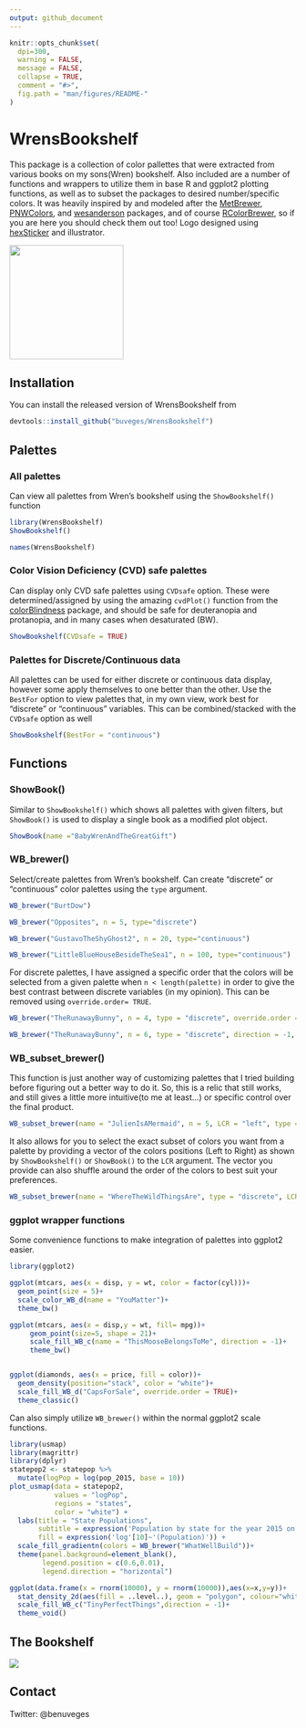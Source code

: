 ```yaml
---
output: github_document
---
```


<!-- README.md is generated from README.Rmd. Please edit that file -->

```r
knitr::opts_chunk$set(
  dpi=300,
  warning = FALSE, 
  message = FALSE,
  collapse = TRUE,
  comment = "#>",
  fig.path = "man/figures/README-"
)
```

# WrensBookshelf

<!-- badges: start -->

This package is a collection of color pallettes that were extracted from various books on my sons(Wren) bookshelf. Also included are a number of functions and wrappers to utilize them in base R and ggplot2 plotting functions, as well as to subset the packages to desired number/specific colors. It was heavily inspired by and modeled after the [MetBrewer](https://github.com/BlakeRMills/MetBrewer), [PNWColors](https://github.com/jakelawlor/PNWColors), and [wesanderson](https://github.com/karthik/wesanderson) packages, and of course [RColorBrewer](https://CRAN.R-project.org/package=RColorBrewer ), so if you are here you should check them out too! Logo designed using [hexSticker](https://github.com/GuangchuangYu/hexSticker) and illustrator.


![](man/images/WrenHex2.png){width=200}
<!-- badges: end -->


## Installation

You can install the released version of WrensBookshelf from 

``` r
devtools::install_github("buveges/WrensBookshelf")
```

## Palettes

### All palettes

Can view all palettes from Wren's bookshelf using the  `ShowBookshelf()` function

```r
library(WrensBookshelf)
ShowBookshelf()

names(WrensBookshelf)
```

### Color Vision Deficiency (CVD) safe palettes

Can display only CVD safe palettes using `CVDsafe` option. These were determined/assigned by using the amazing `cvdPlot()` function from the [colorBlindness](https://CRAN.R-project.org/package=colorBlindness) package, and should be safe for deuteranopia and protanopia, and in many cases when desaturated (BW).

```r
ShowBookshelf(CVDsafe = TRUE)
```

### Palettes for Discrete/Continuous data

All palettes can be used for either discrete or continuous data display, however some apply themselves to one better than the other. Use the `BestFor` option  to view palettes that, in my own view, work best for "discrete" or "continuous" variables. This can be combined/stacked with the `CVDsafe` option as well

```r
ShowBookshelf(BestFor = "continuous")

```


## Functions

### ShowBook()

Similar to `ShowBookshelf()` which shows all palettes with given filters, but `ShowBook()` is used to display a single book as a modified plot object.

```r
ShowBook(name ="BabyWrenAndTheGreatGift")

```

### WB_brewer()

Select/create palettes from Wren's bookshelf. Can create "discrete" or "continuous" color palettes using the `type` argument.

```r

WB_brewer("BurtDow")

WB_brewer("Opposites", n = 5, type="discrete")

WB_brewer("GustavoTheShyGhost2", n = 20, type="continuous")

WB_brewer("LittleBlueHouseBesideTheSea1", n = 100, type="continuous")

```


For discrete palettes, I have assigned a specific order that the colors will be selected from a given palette when `n < length(palette)` in order to give the best contrast between discrete variables (in my opinion). This can be removed using `override.order= TRUE`.

```r

WB_brewer("TheRunawayBunny", n = 4, type = "discrete", override.order = FALSE)

WB_brewer("TheRunawayBunny", n = 6, type = "discrete", direction = -1, override.order = TRUE)

```

### WB_subset_brewer()

This function is just another way of customizing palettes that I tried building before figuring out a better way to do it. So, this is a relic that still works, and still gives a little more intuitive(to me at least...) or specific control over the final product.

```r

WB_subset_brewer(name = "JulienIsAMermaid", n = 5, LCR = "left", type = "continuous", n2 = 200)

```

It also allows for you to select the exact subset of colors you want from a palette by providing a vector of the colors positions (Left to Right) as shown by `ShowBookshelf()` or `ShowBook()` to the `LCR` argument. The vector you provide can also shuffle around the order of the colors to best suit your preferences.

```r

WB_subset_brewer(name = "WhereTheWildThingsAre", type = "discrete", LCR = c(1,6,4,5))

```

### ggplot wrapper functions

Some convenience functions to make integration of palettes into ggplot2 easier. 

``` r

library(ggplot2)

ggplot(mtcars, aes(x = disp, y = wt, color = factor(cyl)))+
  geom_point(size = 5)+
  scale_color_WB_d(name = "YouMatter")+
  theme_bw()

ggplot(mtcars, aes(x = disp,y = wt, fill= mpg))+
     geom_point(size=5, shape = 21)+
     scale_fill_WB_c(name = "ThisMooseBelongsToMe", direction = -1)+
     theme_bw()


ggplot(diamonds, aes(x = price, fill = color))+
  geom_density(position="stack", color = "white")+
  scale_fill_WB_d("CapsForSale", override.order = TRUE)+
  theme_classic()

```

Can also simply utilize `WB_brewer()` within the normal ggplot2 scale functions.

``` r

library(usmap)
library(magrittr)
library(dplyr)
statepop2 <- statepop %>% 
  mutate(logPop = log(pop_2015, base = 10))
plot_usmap(data = statepop2, 
           values = "logPop",
           regions = "states", 
           color = "white") + 
  labs(title = "State Populations",
       subtitle = expression('Population by state for the year 2015 on a'~'log'[10]~'scale'),
       fill = expression('log'[10]~'(Population)')) + 
  scale_fill_gradientn(colors = WB_brewer("WhatWellBuild"))+
  theme(panel.background=element_blank(),
        legend.position = c(0.6,0.01),
        legend.direction = "horizontal")

ggplot(data.frame(x = rnorm(10000), y = rnorm(10000)),aes(x=x,y=y))+
  stat_density_2d(aes(fill = ..level..), geom = "polygon", colour="white")+
  scale_fill_WB_c("TinyPerfectThings",direction = -1)+
  theme_void()

```

## The Bookshelf

![](man/images/BookShelf.png)

## Contact

Twitter: @benuveges

